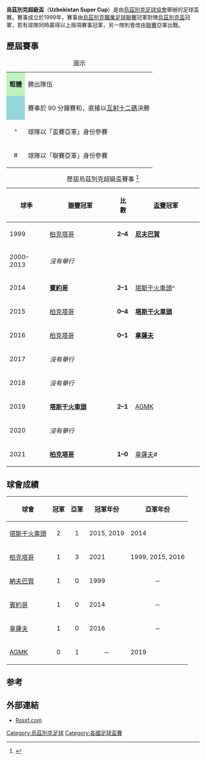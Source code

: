 {{noteTA
|G1=足球
|G2=乌兹别克斯坦职业足球联赛
}}
{{Infobox football tournament
| name                 = 烏茲別克超級盃
| logo                 = 
| founded              = {{Start date and age|df=yes|1999}}
| organiser            = [[烏茲別克足球協會|烏茲別克足球協會]]
| region               = 烏茲別克
| number of teams      = 2 隊
| current champion     = [[塔什干棉農足球俱樂部|柏克塔哥]]（第 1 次）
| most successful team = [[塔什干火車頭足球俱樂部|塔斯干火車頭]]（2 次）
| website              = 
}}

'''烏茲別克超級盃'''（'''Uzbekistan Super Cup'''）是由[[烏茲別克足球協會|烏茲別克足球協會]]舉辦的足球盃賽。賽事成立於1999年，賽事由[[烏茲別克職業足球聯賽|烏茲別克職業足球聯賽]]冠軍對陣[[烏茲別克盃|烏茲別克盃]]冠軍，若有球隊同時贏得以上兩項賽事冠軍，另一隊則會改由[[烏茲別克職業足球聯賽|聯賽]]亞軍出戰。

== 歷屆賽事 ==
{| class="wikitable"
|+圖示
|-
|align=center style="background-color:#BBF3BB"|'''粗體'''
|勝出隊伍
|-
|align=center style="background-color:#94d6da"| {{Spaces}}
|賽事於 90 分鐘賽和，直接以[[互射十二碼|互射十二碼]]決勝
|-
|align=center| ^
|球隊以「盃賽亞軍」身份參賽
|-
|align=center| #
|球隊以「聯賽亞軍」身份參賽
|}

{| class="sortable wikitable" style="text-align: center"
|+ 歷屆烏茲別克超級盃賽事 <ref>{{cite web |title=Uzbekistan Cup Finals |url=http://www.rsssf.com/tableso/oezcuphist.html |publisher=RSSSF |accessdate=2016年3月18日 |archive-date=2017年8月13日 |archive-url=https://web.archive.org/web/20170813073130/http://www.rsssf.com/tableso/oezcuphist.html |dead-url=no }}</ref>
! 球季
!width=160px| [[烏茲別克職業足球聯賽|聯賽]]冠軍
! 比數
!width=160px| [[烏茲別克盃|盃賽]]冠軍
|-
|1999
|[[塔什干棉農足球俱樂部|柏克塔哥]]
|'''2–4'''
|bgcolor="#BBF3BB"|'''[[納曼干尼夫巴賀足球會|尼夫巴賀]]'''
|-
|2000–2013
|colspan=3|''沒有舉行''
|-
|2014
|bgcolor="#BBF3BB"|'''[[賓約哥足球會|賓約哥]]'''
|'''2–1'''
|[[塔什干火車頭足球俱樂部|塔斯干火車頭]]^
|-
|2015
|[[塔什干棉農足球俱樂部|柏克塔哥]]
|'''0–4'''
|bgcolor="#BBF3BB"|'''[[塔什干火車頭足球俱樂部|塔斯干火車頭]]'''
|-
|2016
|[[塔什干棉農足球俱樂部|柏克塔哥]]
|'''0–1'''
|bgcolor="#BBF3BB"|'''[[拿薩夫足球會|拿薩夫]]'''
|-
|2017
|colspan=4| ''沒有舉行''{{small|（[[塔什干火車頭足球俱樂部|塔斯干火車頭]]奪得「雙冠王」）}}
|-
|2018
|colspan=4| ''沒有舉行''{{small|（[[塔什干火車頭足球俱樂部|塔斯干火車頭]]奪得「雙冠王」）}}
|-
|2019
|bgcolor="#BBF3BB"|'''[[塔什干火車頭足球俱樂部|塔斯干火車頭]]'''
|'''2–1'''
|[[AGMK足球會|AGMK]]
|-
|2020
|colspan=4| ''沒有舉行''{{small|（[[塔什干棉農足球俱樂部|柏克塔哥]]奪得「雙冠王」）}}
|-
|2021
|bgcolor="#BBF3BB"|'''[[塔什干棉農足球俱樂部|柏克塔哥]]'''
|'''1–0'''
|[[拿薩夫足球會|拿薩夫]]#
|}

== 球會成績 ==
{| class="wikitable sortable" border="1"
|-
!球會
!冠軍
!亞軍
! class="unsortable"|冠軍年份
! class="unsortable"|亞軍年份
|-
| [[塔什干火車頭足球俱樂部|塔斯干火車頭]]
|align=center|2
|align=center|1
| 2015, 2019
| 2014
|-
| [[塔什干棉農足球俱樂部|柏克塔哥]]
|align=center|1
|align=center|3
| 2021
| 1999, 2015, 2016
|-
| [[納夫巴賀納曼干足球會|納夫巴賀]]
|align=center|1
|align=center|0
| 1999
|align=center|－
|-
| [[賓約哥足球會|賓約哥]]
|align=center|1
|align=center|0
| 2014
|align=center|－
|-
| [[拿薩夫足球會|拿薩夫]]
|align=center|1
|align=center|0
| 2016
|align=center|－
|-
| [[AGMK足球會|AGMK]]
|align=center|0
|align=center|1
|align=center|－
| 2019
|}

== 参考 ==
{{reflist}}

== 外部連結 ==
* [http://www.rsssf.com/tableso/oezcuphist.html Rsssf.com] {{Wayback|url=http://www.rsssf.com/tableso/oezcuphist.html |date=20170813073130 }}

[[Category:烏茲別克足球|Category:烏茲別克足球]]
[[Category:各國足球盃賽|Category:各國足球盃賽]]